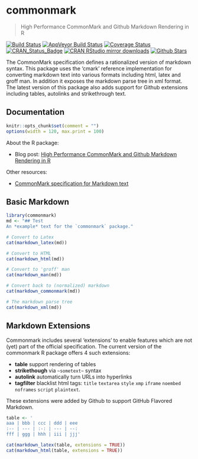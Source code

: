 # commonmark

> High Performance CommonMark and Github Markdown Rendering in R

[![Build Status](https://travis-ci.org/jeroen/commonmark.svg?branch=master)](https://travis-ci.org/jeroen/commonmark)
[![AppVeyor Build Status](https://ci.appveyor.com/api/projects/status/github/jeroen/commonmark?branch=master&svg=true)](https://ci.appveyor.com/project/jeroen/commonmark)
[![Coverage Status](https://codecov.io/github/jeroen/commonmark/coverage.svg?branch=master)](https://codecov.io/github/jeroen/commonmark?branch=master)
[![CRAN_Status_Badge](http://www.r-pkg.org/badges/version/commonmark)](http://cran.r-project.org/package=commonmark)
[![CRAN RStudio mirror downloads](http://cranlogs.r-pkg.org/badges/commonmark)](http://cran.r-project.org/web/packages/commonmark/index.html)
[![Github Stars](https://img.shields.io/github/stars/jeroen/commonmark.svg?style=social&label=Github)](https://github.com/jeroen/commonmark)

The CommonMark specification defines a rationalized version of markdown
syntax. This package uses the 'cmark' reference implementation for converting
markdown text into various formats including html, latex and groff man. In
addition it exposes the markdown parse tree in xml format. The latest version of
this package also adds support for Github extensions including tables, autolinks
and strikethrough text.

## Documentation

```r
knitr::opts_chunk$set(comment = "")
options(width = 120, max.print = 100)
```

About the R package:

 - Blog post: [High Performance CommonMark and Github Markdown Rendering in R](https://ropensci.org/blog/blog/2016/12/02/commonmark)

Other resources:

 - [CommonMark specification for Markdown text](http://commonmark.org/help/)

## Basic Markdown

```r
library(commonmark)
md <- "## Test
An *example* text for the `commonmark` package."

# Convert to Latex
cat(markdown_latex(md))

# Convert to HTML
cat(markdown_html(md))

# Convert to 'groff' man 
cat(markdown_man(md))

# Convert back to (normalized) markdown
cat(markdown_commonmark(md))

# The markdown parse tree
cat(markdown_xml(md))
```

## Markdown Extensions

Commonmark includes several 'extensions' to enable features which are not (yet) part of the official specification. The current version of the commonmark R package offers 4 such extensions:

 - __table__ support rendering of tables
 - __strikethough__ via `~sometext~` syntax
 - __autolink__ automatically turn URLs into hyperlinks
 - __tagfilter__ blacklist html tags: `title` `textarea` `style` `xmp` `iframe` `noembed` `noframes` `script` `plaintext`.
 
These extensions were added by Github to support GitHub Flavored Markdown.

```r
table <- '
aaa | bbb | ccc | ddd | eee
:-- | --- | :-: | --- | --:
fff | ggg | hhh | iii | jjj'

cat(markdown_latex(table, extensions = TRUE))
cat(markdown_html(table, extensions = TRUE))
```
